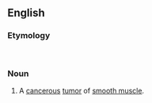 ==English==
{{wikipedia}}

===Etymology===
{{affix|en|leio-|myo-|sarcoma|lang=en}}<br />

{{confix|sarco|oma|lang=en}}

===Noun===
{{en-noun|s|leiomyosarcomata}}

# {{lb|en|pathology}} A [[cancerous]] [[tumor]] of [[smooth muscle]].